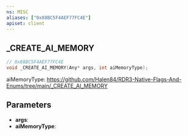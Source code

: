 ```yaml
---
ns: MISC
aliases: ["0x88BC5F4AEF77FC4E"]
apiset: client
---
```

## _CREATE_AI_MEMORY

```c
// 0x88BC5F4AEF77FC4E
void _CREATE_AI_MEMORY(Any* args, int aiMemoryType);
```

aiMemoryType: https://github.com/Halen84/RDR3-Native-Flags-And-Enums/tree/main/_CREATE_AI_MEMORY

## Parameters
* **args**:
* **aiMemoryType**: